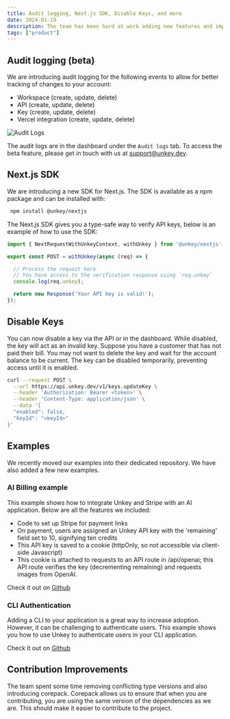 ```yaml
---
title: Audit logging, Next.js SDK, Disable Keys, and more
date: 2024-01-19
description: The team has been hard at work adding new features and improving the developer experience. We are excited to announce the following features Audit logging, Next.js SDK, Disable Keys, and more.
tags: ["product"]
---
```


## Audit logging (beta)

We are introducing audit logging for the following events to allow for better tracking of changes to your account:

- Workspace (create, update, delete)
- API (create, update, delete)
- Key (create, update, delete)
- Vercel integration (create, update, delete)

![Audit Logs](/images/changelog/2024-01-19/audit-logging.png)

The audit logs are in the dashboard under the `Audit logs` tab. To access the beta feature, please get in touch with us at [support@unkey.dev](mailto:support@unkey.dev).

## Next.js SDK

We are introducing a new SDK for Next.js. The SDK is available as a npm package and can be installed with:

```bash
 npm install @unkey/nextjs
```

The Next.js SDK gives you a type-safe way to verify API keys, below is an example of how to use the SDK:

```typescript
import { NextRequestWithUnkeyContext, withUnkey } from '@unkey/nextjs';

export const POST = withUnkey(async (req) => {

  // Process the request here
  // You have access to the verification response using `req.unkey`
  console.log(req.unkey);

  return new Response('Your API key is valid!');
});
```

## Disable Keys

You can now disable a key via the API or in the dashboard. While disabled, the key will act as an invalid key. Suppose you have a customer that has not paid their bill. You may not want to delete the key and wait for the account balance to be current. The key can be disabled temporarily, preventing access until it is enabled.

```bash
curl --request POST \
  --url https://api.unkey.dev/v1/keys.updateKey \
  --header 'Authorization: Bearer <token>' \
  --header 'Content-Type: application/json' \
  --data '{
  "enabled": false,
  "keyId": "<keyId>"
}'
```

## Examples

We recently moved our examples into their dedicated repository. We have also added a few new examples.

### AI Billing example

This example shows how to integrate Unkey and Stripe with an AI application. Below are all the features we included:

- Code to set up Stripe for payment links
- On payment, users are assigned an Unkey API key with the 'remaining' field set to 10, signifying ten credits
- This API key is saved to a cookie (httpOnly, so not accessible via client-side Javascript)
- This cookie is attached to requests to an API route in /api/openai; this API route verifies the key (decrementing remaining) and requests images from OpenAI.

Check it out on [Github](https://github.com/unkeyed/examples/tree/main/ai-billing)

### CLI Authentication

Adding a CLI to your application is a great way to increase adoption. However, it can be challenging to authenticate users. This example shows you how to use Unkey to authenticate users in your CLI application.

Check it out on [Github](https://github.com/unkeyed/examples/tree/main/unkey-cli)


## Contribution Improvements

The team spent some time removing conflicting type versions and also introducing corepack. Corepack allows us to ensure that when you are contributing, you are using the same version of the dependencies as we are. This should make it easier to contribute to the project.
